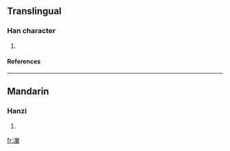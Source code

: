 ==Translingual==
===Han character===
{{Han char|rn=85|rad=水|as=15|sn=18|four=|canj=水尸一十 (ESMJ), X水尸一十 (XESMJ)}}
# {{defn|Han|sort=水15}}
====References====
{{Han ref|kx=0658.380|dkj=18595|dj=1068.320|hdz=31781.050|uh=7008|ud=28680}}

----
==Mandarin==
===Hanzi===
{{cmn-hanzi|pin=[[huī]] (hui1)|wg=hui<sup>1</sup>}}
# {{defn|Mandarin}}

[[fr:瀈]]